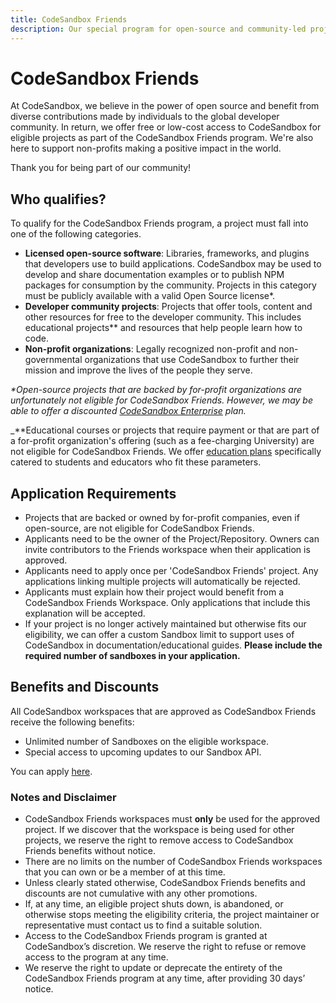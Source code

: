 ---
title: CodeSandbox Friends
description: Our special program for open-source and community-led projects.
---


# CodeSandbox Friends

At CodeSandbox, we believe in the power of open source and benefit from diverse contributions made by individuals to the global developer community. In return, we offer free or low-cost access to CodeSandbox for eligible projects as part of the CodeSandbox Friends program. We're also here to support non-profits making a positive impact in the world.

Thank you for being part of our community!

## Who qualifies?

To qualify for the CodeSandbox Friends program, a project must fall into one of the following categories.

- **Licensed open-source software**: Libraries, frameworks, and plugins that developers use to build applications. CodeSandbox may be used to develop and share documentation examples or to publish NPM packages for consumption by the community. Projects in this category must be publicly available with a valid Open Source license&ast;.
- **Developer community projects**: Projects that offer tools, content and other resources for free to the developer community. This includes educational projects&ast;&ast; and resources that help people learn how to code.
- **Non-profit organizations**: Legally recognized non-profit and non-governmental organizations that use CodeSandbox to further their mission and improve the lives of the people they serve.

_&ast;Open-source projects that are backed by for-profit organizations are unfortunately not eligible for CodeSandbox Friends. However, we may be able to offer a discounted <a href="https://codesandbox.io/enterprise">CodeSandbox Enterprise</a> plan._

_&ast;&ast;Educational courses or projects that require payment or that are part of a for-profit organization's offering (such as a fee-charging University) are not eligible for CodeSandbox Friends. We offer [education plans](/learn/plans/education-plans) specifically catered to students and educators who fit these parameters.

## Application Requirements
- Projects that are backed or owned by for-profit companies, even if open-source, are not eligible for CodeSandbox Friends.
- Applicants need to be the owner of the Project/Repository. Owners can invite contributors to the Friends workspace when their application is approved.
- Applicants need to apply once per 'CodeSandbox Friends' project. Any applications linking multiple projects will automatically be rejected.
- Applicants must explain how their project would benefit from a CodeSandbox Friends Workspace. Only applications that include this explanation will be accepted.
- If your project is no longer actively maintained but otherwise fits our eligibility, we can offer a custom Sandbox limit to support uses of CodeSandbox in documentation/educational guides. **Please include the required number of sandboxes in your application.**

## Benefits and Discounts

All CodeSandbox workspaces that are approved as CodeSandbox Friends receive the following benefits:

- Unlimited number of Sandboxes on the eligible workspace.
- Special access to upcoming updates to our Sandbox API.

You can apply [here](https://codesandbox.typeform.com/friends).

### Notes and Disclaimer
- CodeSandbox Friends workspaces must **only** be used for the approved project. If we discover that the workspace is being used for other projects, we reserve the right to remove access to CodeSandbox Friends benefits without notice.
- There are no limits on the number of CodeSandbox Friends workspaces that you can own or be a member of at this time.
- Unless clearly stated otherwise, CodeSandbox Friends benefits and discounts are not cumulative with any other promotions.
- If, at any time, an eligible project shuts down, is abandoned, or otherwise stops meeting the eligibility criteria, the project maintainer or representative must contact us to find a suitable solution.
- Access to the CodeSandbox Friends program is granted at CodeSandbox’s discretion. We reserve the right to refuse or remove access to the program at any time.
- We reserve the right to update or deprecate the entirety of the CodeSandbox Friends program at any time, after providing 30 days’ notice.
